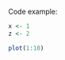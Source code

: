 Code example:

```r
x <- 1
z <- 2
```

```r
plot(1:10)
```

\includegraphics[width=\linewidth]{figs/codeExample/unnamed-chunk-2-1}